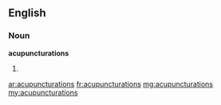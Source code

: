 ==English==

===Noun===
'''acupuncturations'''

# {{plural of|acupuncturation}}

[[ar:acupuncturations]]
[[fr:acupuncturations]]
[[mg:acupuncturations]]
[[my:acupuncturations]]